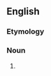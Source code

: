 ==English==

===Etymology===
{{confix|en|haemo|cyte}}

===Noun===
{{en-noun}}

# {{alternative spelling of|hemocyte|lang=en}}
